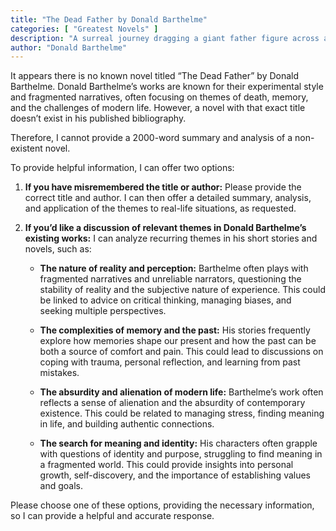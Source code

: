 ```yaml
---
title: "The Dead Father by Donald Barthelme"
categories: [ "Greatest Novels" ]
description: "A surreal journey dragging a giant father figure across a landscape."
author: "Donald Barthelme"
---
```

It appears there is no known novel titled "The Dead Father" by Donald Barthelme.  Donald Barthelme's works are known for their experimental style and fragmented narratives, often focusing on themes of death, memory, and the challenges of modern life.  However, a novel with that exact title doesn't exist in his published bibliography.  

Therefore, I cannot provide a 2000-word summary and analysis of a non-existent novel.  

To provide helpful information, I can offer two options:

1. **If you have misremembered the title or author:** Please provide the correct title and author. I can then offer a detailed summary, analysis, and application of the themes to real-life situations, as requested.

2. **If you'd like a discussion of relevant themes in Donald Barthelme's existing works:**  I can analyze recurring themes in his short stories and novels, such as:

    * **The nature of reality and perception:** Barthelme often plays with fragmented narratives and unreliable narrators, questioning the stability of reality and the subjective nature of experience.  This could be linked to advice on critical thinking, managing biases, and seeking multiple perspectives.

    * **The complexities of memory and the past:**  His stories frequently explore how memories shape our present and how the past can be both a source of comfort and pain.  This could lead to discussions on coping with trauma, personal reflection, and learning from past mistakes.

    * **The absurdity and alienation of modern life:**  Barthelme's work often reflects a sense of alienation and the absurdity of contemporary existence. This could be related to managing stress, finding meaning in life, and building authentic connections.

    * **The search for meaning and identity:**  His characters often grapple with questions of identity and purpose, struggling to find meaning in a fragmented world.  This could provide insights into personal growth, self-discovery, and the importance of establishing values and goals.

Please choose one of these options, providing the necessary information, so I can provide a helpful and accurate response.

